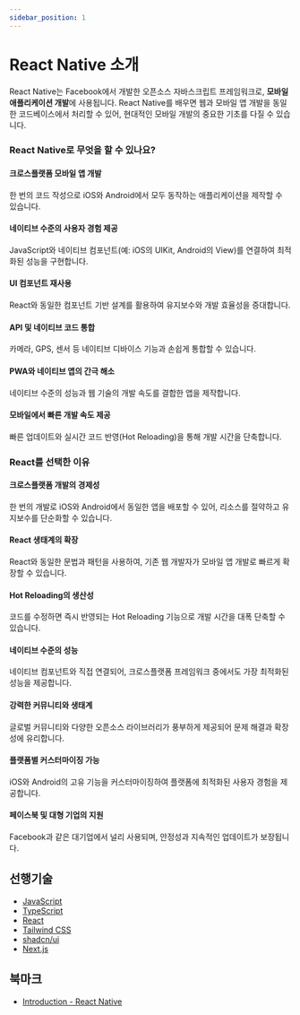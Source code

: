 ```yaml
---
sidebar_position: 1
---
```


# React Native 소개

React Native는 Facebook에서 개발한 오픈소스 자바스크립트 프레임워크로, **모바일 애플리케이션 개발**에 사용됩니다. React Native를 배우면 웹과 모바일 앱 개발을 동일한 코드베이스에서 처리할 수 있어, 현대적인 모바일 개발의 중요한 기초를 다질 수 있습니다.

### React Native로 무엇을 할 수 있나요?

#### 크로스플랫폼 모바일 앱 개발

한 번의 코드 작성으로 iOS와 Android에서 모두 동작하는 애플리케이션을 제작할 수 있습니다.

#### 네이티브 수준의 사용자 경험 제공

JavaScript와 네이티브 컴포넌트(예: iOS의 UIKit, Android의 View)를 연결하여 최적화된 성능을 구현합니다.

#### UI 컴포넌트 재사용

React와 동일한 컴포넌트 기반 설계를 활용하여 유지보수와 개발 효율성을 증대합니다.

#### API 및 네이티브 코드 통합

카메라, GPS, 센서 등 네이티브 디바이스 기능과 손쉽게 통합할 수 있습니다.

#### PWA와 네이티브 앱의 간극 해소

네이티브 수준의 성능과 웹 기술의 개발 속도를 결합한 앱을 제작합니다.

#### 모바일에서 빠른 개발 속도 제공

빠른 업데이트와 실시간 코드 반영(Hot Reloading)을 통해 개발 시간을 단축합니다.

### React를 선택한 이유

#### 크로스플랫폼 개발의 경제성

한 번의 개발로 iOS와 Android에서 동일한 앱을 배포할 수 있어, 리소스를 절약하고 유지보수를 단순화할 수 있습니다.

#### React 생태계의 확장

React와 동일한 문법과 패턴을 사용하여, 기존 웹 개발자가 모바일 앱 개발로 빠르게 확장할 수 있습니다.

#### Hot Reloading의 생산성

코드를 수정하면 즉시 반영되는 Hot Reloading 기능으로 개발 시간을 대폭 단축할 수 있습니다.

#### 네이티브 수준의 성능

네이티브 컴포넌트와 직접 연결되어, 크로스플랫폼 프레임워크 중에서도 가장 최적화된 성능을 제공합니다.

#### 강력한 커뮤니티와 생태계

글로벌 커뮤니티와 다양한 오픈소스 라이브러리가 풍부하게 제공되어 문제 해결과 확장성에 유리합니다.

#### 플랫폼별 커스터마이징 가능

iOS와 Android의 고유 기능을 커스터마이징하여 플랫폼에 최적화된 사용자 경험을 제공합니다.

#### 페이스북 및 대형 기업의 지원

Facebook과 같은 대기업에서 널리 사용되며, 안정성과 지속적인 업데이트가 보장됩니다.

## 선행기술

- [JavaScript](./../javascript/intro)
- [TypeScript](./../typescript/intro)
- [React](./../react/intro)
- [Tailwind CSS](./../tailwindcss/intro)
- [shadcn/ui](./../shadcn-ui/intro)
- [Next.js](./../nextjs/intro)

## 북마크

- [Introduction - React Native](https://reactnative.dev/docs/getting-started)
